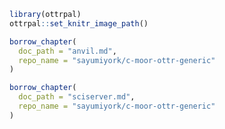 <!-- Set up code of OTTR Book-->

```r
library(ottrpal)
ottrpal::set_knitr_image_path()
```

<!-- AnVIL -->

```r
borrow_chapter(
  doc_path = "anvil.md",
  repo_name = "sayumiyork/c-moor-ottr-generic"
)
```


<!-- SciServer -->

```r
borrow_chapter(
  doc_path = "sciserver.md",
  repo_name = "sayumiyork/c-moor-ottr-generic"
)
```